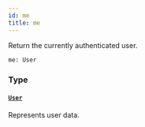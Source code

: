 ```yaml
---
id: me
title: me
---
```


Return the currently authenticated user.

```graphql
me: User

```

### Type

#### [`User`](/developer/api-reference/objects/user.mdx)

Represents user data.

